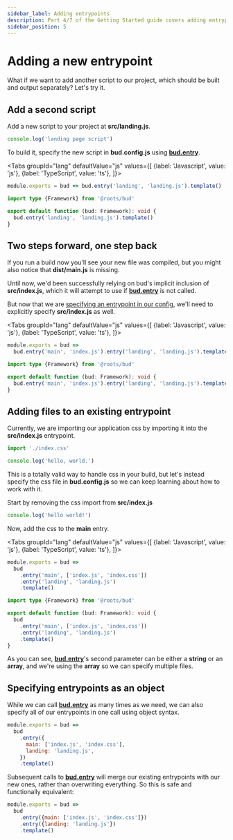 ```yaml
---
sidebar_label: Adding entrypoints
description: Part 4/7 of the Getting Started guide covers adding entrypoints to your build
sidebar_position: 5
---
```



# Adding a new entrypoint

What if we want to add another script to our project, which should be built and output separately? Let's try it.

## Add a second script

Add a new script to your project at **src/landing.js**.

```js title='src/landing.js'
console.log('landing page script')
```

To build it, specify the new script in **bud.config.js** using [**bud.entry**](/docs/bud.entry).

<Tabs
  groupId="lang"
  defaultValue="js"
  values={[
    {label: 'Javascript', value: 'js'},
    {label: 'TypeScript', value: 'ts'},
  ]}>
  <TabItem value="js">

```js {3} title='bud.config.js'
module.exports = bud => bud.entry('landing', 'landing.js').template()
```

  </TabItem>
  <TabItem value="ts">

```ts {5} title='bud.config.js'
import type {Framework} from '@roots/bud'

export default function (bud: Framework): void {
  bud.entry('landing', 'landing.js').template()
}
```

  </TabItem>
</Tabs>

## Two steps forward, one step back

If you run a build now you'll see your new file was compiled, but you might also notice that **dist/main.js** is missing.

Until now, we'd been successfully relying on bud's implicit inclusion of **src/index.js**, which it will attempt to use if [**bud.entry**](/docs/bud.entry) is not called.

But now that we are [specifying an entrypoint in our config](#add-a-second-script), we'll need to explicitly specify **src/index.js** as well.

<Tabs
  groupId="lang"
  defaultValue="js"
  values={[
    {label: 'Javascript', value: 'js'},
    {label: 'TypeScript', value: 'ts'},
  ]}>
  <TabItem value="js">

```js {3} title='bud.config.js'
module.exports = bud =>
  bud.entry('main', 'index.js').entry('landing', 'landing.js').template()
```

  </TabItem>
  <TabItem value="ts">

```ts {5} title='bud.config.js'
import type {Framework} from '@roots/bud'

export default function (bud: Framework): void {
  bud.entry('main', 'index.js').entry('landing', 'landing.js').template()
}
```

  </TabItem>
</Tabs>

## Adding files to an existing entrypoint

Currently, we are importing our application css by importing it into the **src/index.js** entrypoint.

```js {1} title='src/index.js'
import './index.css'

console.log('hello, world.')
```

This is a totally valid way to handle css in your build, but let's instead specify the css file in **bud.config.js** so we can keep learning about how to work with it.

Start by removing the css import from **src/index.js**

```js {1-2} title='src/index.js'
console.log('hello world!')
```

Now, add the css to the **main** entry.

<Tabs
  groupId="lang"
  defaultValue="js"
  values={[
    {label: 'Javascript', value: 'js'},
    {label: 'TypeScript', value: 'ts'},
  ]}>
  <TabItem value="js">

```js {3} title='bud.config.js'
module.exports = bud =>
  bud
    .entry('main', ['index.js', 'index.css'])
    .entry('landing', 'landing.js')
    .template()
```

  </TabItem>
  <TabItem value="ts">

```ts {5} title='bud.config.ts'
import type {Framework} from '@roots/bud'

export default function (bud: Framework): void {
  bud
    .entry('main', ['index.js', 'index.css'])
    .entry('landing', 'landing.js')
    .template()
}
```

  </TabItem>
</Tabs>

As you can see, [**bud.entry**](/docs/bud.entry)'s second parameter can be either a **string** or an **array**, and we're using the **array** so we can specify multiple files.

## Specifying entrypoints as an object

While we can call [**bud.entry**](/docs/bud.entry) as many times as we need, we can also specify all of our entrypoints in one call using object syntax.

```js {3-6} title='bud.config.js'
module.exports = bud =>
  bud
    .entry({
      main: ['index.js', 'index.css'],
      landing: 'landing.js',
    })
    .template()
```

Subsequent calls to [**bud.entry**](/docs/bud.entry) will merge our existing entrypoints with our new ones, rather than overwriting everything. So this is safe and functionally equivalent:

```js {3-4} title='bud.config.js'
module.exports = bud =>
  bud
    .entry({main: ['index.js', 'index.css']})
    .entry({landing: 'landing.js'})
    .template()
```
